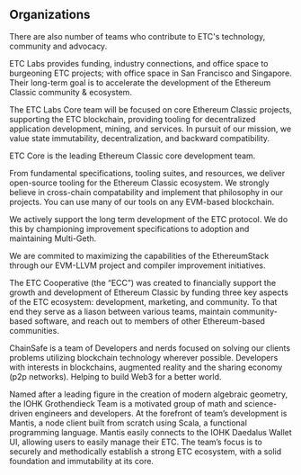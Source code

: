 
## Organizations

There are also number of teams who contribute to ETC's technology, community and advocacy.

<LinkSection title="ETC Labs" to="https://etclabs.org/">

ETC Labs provides funding, industry connections, and office space to burgeoning ETC projects; with office space in San Francisco and Singapore. Their long-term goal is to accelerate the development of the Ethereum Classic community & ecosystem.

The ETC Labs Core team will be focused on core Ethereum Classic projects, supporting the ETC blockchain, providing tooling for decentralized application development, mining, and services. In pursuit of our mission, we value state immutability, decentralization, and backward compatibility.
</LinkSection>

<LinkSection title="ETC Core" to="https://etccore.io/">

ETC Core is the leading Ethereum Classic core development team.

From fundamental specifications, tooling suites, and resources, we deliver open-source tooling for the Ethereum Classic ecosystem. We strongly believe in cross-chain compatability and implement that philosophy in our projects. You can use many of our tools on any EVM-based blockchain.

We actively support the long term development of the ETC protocol. We do this by championing improvement specifications to adoption and maintaining Multi-Geth.

We are commited to maximizing the capabilities of the EthereumStack through our EVM-LLVM project and compiler improvement initiatives.
</LinkSection>

<LinkSection title="ETC Cooperative" to="https://www.etccooperative.org/">

The ETC Cooperative (the “ECC”) was created to financially support the growth and development of Ethereum Classic by funding three key aspects of the ETC ecosystem: development, marketing, and community. To that end they serve as a liason between various teams, maintain community-based software, and reach out to members of other Ethereum-based communities.
</LinkSection>

<LinkSection title="ChainSafe" to="https://chainsafe.io/">

ChainSafe is a team of Developers and nerds focused on solving our clients problems utilizing blockchain technology wherever possible. Developers with interests in blockchains, augmented reality and the sharing economy (p2p networks). Helping to build Web3 for a better world.
</LinkSection>

<LinkSection title="IOHK (Grothendieck)" to="https://iohk.io/projects/ethereum-classic/">

Named after a leading figure in the creation of modern algebraic geometry, the IOHK Grothendieck Team is a motivated group of math and science-driven engineers and developers. At the forefront of team’s development is Mantis, a node client built from scratch using Scala, a functional programming language. Mantis easily connects to the IOHK Daedalus Wallet UI, allowing users to easily manage their ETC. The team’s focus is to securely and methodically establish a strong ETC ecosystem, with a solid foundation and immutability at its core.
</LinkSection>
